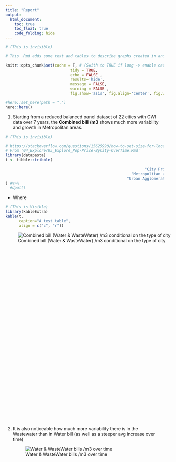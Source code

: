 ```yaml
---
title: "Report"
output:
  html_document:
    toc: true
    toc_float: true
    code_folding: hide
---
```




```r
# (This is invisible)

# This .Rmd adds some text and tables to describe graphs created in another REPO and copied in ./images

knitr::opts_chunk$set(cache = F, # (Swith to TRUE if long -> enable caching for an entire document)
							 tidy = TRUE, 
							 echo = FALSE , 
							 results='hide',  
							 message = FALSE, 
							 warning = FALSE , 
							 fig.show='asis', fig.align='center', fig.width=6, fig.height=6)

#here::set_here(path = ".")
here::here()
```



1. Starting from a reduced balanced panel dataset of 22 cities with GWI data over 7 years, the **Combined bill /m3** shows much more variability and growth in Metropolitan areas. 

```r
# (This is invisible)

# https://stackoverflow.com/questions/15625990/how-to-set-size-for-local-image-using-knitr-for-markdown
# From '04_Explore/05_Explore_Pop-Price-ByCity-OverTime.Rmd'
library(datapasta)
t <- tibble::tribble(
                                                                         ~f,   ~n,
                                                              "City Proper",   7L,
                                                        "Metropolitan area", 127L,
                                                      "Urban Agglomeration",  12L
) #%>%
  #dput()
```

+ Where 
```r
# (This is Visible)
library(kableExtra)
kable(t, 
      caption="A test table", 
      align = c("c", "r"))
```



<div style="width:800px; height:600px">
![Combined bill (Water & WasteWater) /m3 conditional on the type of city](images/01_PanelCoplotStatType.png)
</div>

<!-- ![Combined bill (Water & WasteWater) /m3 conditional on the type of city](.././05_Output/01_PanelCoplotStatType.png){width=80%} -->

2. It is also noticeable how much more variability there is in the Wastewater than in Water bill (as well as a steeper avg increase over time)
<div style="width:800px; height:8600px">
![Water & WasteWater bills /m3 over time](images/02_BoxplotTime.png)
</div>


3. Interestingly NON-Capital  areas have much higher prices on avg 
<div style="width:800px; height:8600px">
![Water & WasteWater bills /m3 in Capital or Non-Capital cities](images/05_PriceCapOrNot.png)
